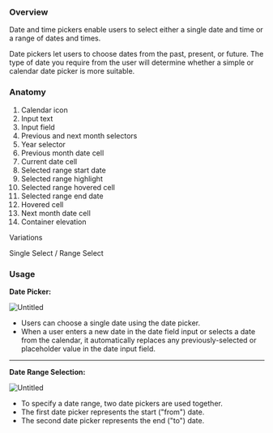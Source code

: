 

<Meta of={DatePickerStories} />

### Overview

Date and time pickers enable users to select either a single date and time or a range of dates and times.

Date pickers let users to choose dates from the past, present, or future. The type of date you require from the user will determine whether a simple or calendar date picker is more suitable.

### Anatomy

[//]: # "<Screenshot>"

1. Calendar icon
2. Input text
3. Input field
4. Previous and next month selectors
5. Year selector
6. Previous month date cell
7. Current date cell
8. Selected range start date
9. Selected range highlight
10. Selected range hovered cell
11. Selected range end date
12. Hovered cell
13. Next month date cell
14. Container elevation

Variations

Single Select / Range Select

### Usage

**Date Picker:**

![Untitled](https://s3-us-west-2.amazonaws.com/secure.notion-static.com/664c7a08-a953-49f9-89e4-f84396f06101/Untitled.png)

- Users can choose a single date using the date picker.
- When a user enters a new date in the date field input or selects a date from the calendar, it automatically replaces any previously-selected or placeholder value in the date input field.

---

**Date Range Selection:**

![Untitled](https://s3-us-west-2.amazonaws.com/secure.notion-static.com/bca765c3-3250-4735-980a-571139297389/Untitled.png)

- To specify a date range, two date pickers are used together.
- The first date picker represents the start ("from") date.
- The second date picker represents the end ("to") date.
